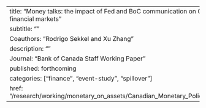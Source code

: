 ---
title: "Money talks: the impact of Fed and BoC communication on Canadian financial markets"
subtitle: ""
Coauthors: "Rodrigo Sekkel and Xu Zhang"
description: ""
Journal: "Bank of Canada Staff Working Paper"
published: forthcoming
categories: ["finance", "event-study", "spillover"]
href: "/research/working/monetary_on_assets/Canadian_Monetary_Policy_Database.pdf"
---